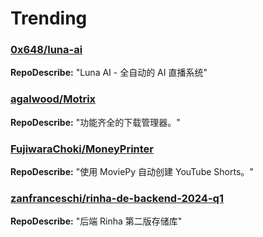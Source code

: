 
# Trending

### [0x648/luna-ai](https://github.com/0x648/luna-ai)
**RepoDescribe:** "Luna AI - 全自动的 AI 直播系统"
  

### [agalwood/Motrix](https://github.com/agalwood/Motrix)
**RepoDescribe:** "功能齐全的下载管理器。"
  

### [FujiwaraChoki/MoneyPrinter](https://github.com/FujiwaraChoki/MoneyPrinter)
**RepoDescribe:** "使用 MoviePy 自动创建 YouTube Shorts。"
  

### [zanfranceschi/rinha-de-backend-2024-q1](https://github.com/zanfranceschi/rinha-de-backend-2024-q1)
**RepoDescribe:** "后端 Rinha 第二版存储库"
  